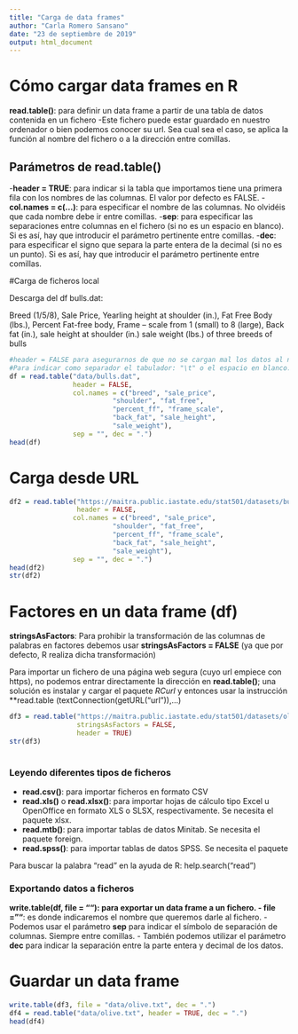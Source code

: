 ```yaml
---
title: "Carga de data frames"
author: "Carla Romero Sansano"
date: "23 de septiembre de 2019"
output: html_document
---
```

# Cómo cargar data frames en R

**read.table()**: para definir un data frame a partir de una tabla de datos contenida en un fichero
-Este fichero puede estar guardado en nuestro ordenador o bien podemos conocer su url. Sea cual sea  el caso, se aplica la función al nombre del fichero o a la dirección entre comillas.

## Parámetros de read.table()
-**header = TRUE**: para indicar si la tabla que importamos tiene una primera fila con los nombres de las columnas. El valor por defecto es FALSE.
-**col.names = c(...)**: para especificar el nombre de las columnas. No olvidéis que cada nombre debe ir entre comillas.
-**sep**: para especificar las separaciones entre columnas en el fichero (si no es un espacio en blanco). Si es así, hay que introducir el parámetro pertinente entre comillas.
-**dec**: para especificar el signo que separa la parte entera de la decimal (si no es un punto). Si es así, hay que introducir el parámetro pertinente entre comillas. 

#Carga de ficheros local

Descarga del df bulls.dat:

Breed (1/5/8), 
Sale Price, 
Yearling height at shoulder (in.), 
Fat Free Body (lbs.), 
Percent Fat-free body, 
Frame -- scale from 1 (small) to 8 (large), 
Back fat (in.), 
sale height at shoulder (in.) 
sale weight (lbs.) of three breeds of bulls
	
```r
#header = FALSE para asegurarnos de que no se cargan mal los datos al no tener nombres las columnas
#Para indicar como separador el tabulador: "\t" o el espacio en blanco: ""
df = read.table("data/bulls.dat",
                header = FALSE, 
                col.names = c("breed", "sale_price",
                          "shoulder", "fat_free",
                          "percent_ff", "frame_scale",
                          "back_fat", "sale_height",
                          "sale_weight"),
                sep = "", dec = ".") 
head(df)
```
# Carga desde URL

```r
df2 = read.table("https://maitra.public.iastate.edu/stat501/datasets/bulls.dat",
                 header = FALSE, 
                col.names = c("breed", "sale_price",
                          "shoulder", "fat_free",
                          "percent_ff", "frame_scale",
                          "back_fat", "sale_height",
                          "sale_weight"),
                sep = "", dec = ".")
head(df2)
str(df2)
```

# Factores en un data frame (df)

**stringsAsFactors**: Para prohibir la transformación de las columnas de palabras en factores debemos usar **stringsAsFactors = FALSE** (ya que por defecto, R realiza dicha transformación)

Para importar un fichero de una página web segura (cuyo url empiece con https), no podemos entrar directamente la dirección en **read.table()**; una solución es instalar y cargar el paquete *RCurl* y entonces usar la instrucción **read.table (textConnection(getURL("url ")),...)

```r
df3 = read.table("https://maitra.public.iastate.edu/stat501/datasets/olive.dat",
                 stringsAsFactors = FALSE,
                 header = TRUE)
str(df3)  
  
```

### Leyendo diferentes tipos de ficheros
- **read.csv()**: para importar ficheros en formato CSV
- **read.xls()** o **read.xlsx()**: para importar hojas de cálculo tipo Excel u OpenOffice en formato XLS o SLSX, respectivamente. Se necesita el paquete xlsx.
- **read.mtb()**: para importar tablas de datos Minitab. Se necesita el paquete foreign.
- **read.spss()**: para importar tablas de datos SPSS. Se necesita el paquete 

Para buscar la palabra "read" en la ayuda de R:
help.search("read")

### Exportando datos a ficheros
**write.table(df, file = "")**: para exportar un data frame a un fichero.
- **file = ""**: es donde indicaremos el nombre que queremos darle al fichero.
- Podemos usar el parámetro **sep** para indicar el símbolo de separación de columnas. Siempre entre comillas.
- También podemos utilizar el parámetro **dec** para indicar la separación entre la parte entera y decimal de los datos.

# Guardar un data frame
```r
write.table(df3, file = "data/olive.txt", dec = ".")
df4 = read.table("data/olive.txt", header = TRUE, dec = ".")
head(df4)

```




